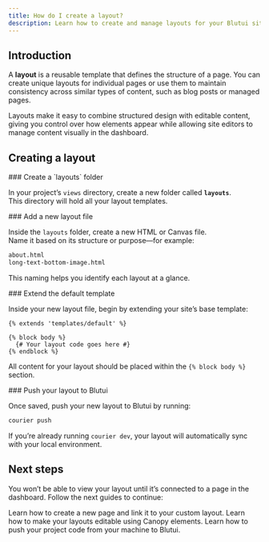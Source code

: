 ```yaml
---
title: How do I create a layout?
description: Learn how to create and manage layouts for your Blutui site.
---
```


## Introduction

A **layout** is a reusable template that defines the structure of a page. You can create unique layouts for individual pages or use them to maintain consistency across similar types of content, such as blog posts or managed pages.

Layouts make it easy to combine structured design with editable content, giving you control over how elements appear while allowing site editors to manage content visually in the dashboard.

## Creating a layout

<Steps>
<Step>
### Create a `layouts` folder

In your project’s `views` directory, create a new folder called **`layouts`**.  
This directory will hold all your layout templates.

</Step>

<Step>
### Add a new layout file

Inside the `layouts` folder, create a new HTML or Canvas file.  
Name it based on its structure or purpose—for example:

```bash
about.html
long-text-bottom-image.html
```

This naming helps you identify each layout at a glance.

</Step>

<Step>
### Extend the default template

Inside your new layout file, begin by extending your site’s base template:

```twig
{% extends 'templates/default' %}

{% block body %}
  {# Your layout code goes here #}
{% endblock %}
```

All content for your layout should be placed within the `{% block body %}` section.

</Step>

<Step>
### Push your layout to Blutui

Once saved, push your new layout to Blutui by running:

```bash
courier push
```

If you’re already running `courier dev`, your layout will automatically sync with your local environment.

</Step> 
</Steps>

## Next steps

You won’t be able to view your layout until it’s connected to a page in the dashboard.
Follow the next guides to continue:

<Cards>
  <Card title="How do I create a page in the dashboard?" href="/guides/create-page">
    Learn how to create a new page and link it to your custom layout.
  </Card>

<Card title="How do I add Canopy elements to a layout?" href="/guides/add-canopy-to-layout">
  Learn how to make your layouts editable using Canopy elements.
</Card>

  <Card title="How do I push a project to Blutui?" href="/guides/push-project-with-courier">
    Learn how to push your project code from your machine to Blutui.
  </Card>
</Cards>

